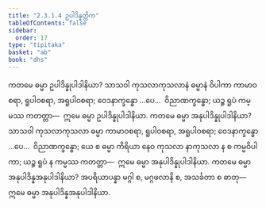 ```yaml
---
title: "2.3.1.4 ဥပါဒိန္နတ္တိက"
tableOfContents: false
sidebar:
  order: 17
type: "tipitaka"
basket: "ab"
book: "dhs"
---
```



<DynamicBreadcrumb />

<Division number="994" book="dhs">

<Paragraph number="1659" book="dhs">
ကတမေ ဓမ္မာ ဥပါဒိန္နုပါဒါနိယာ? သာသဝါ ကုသလာကုသလာနံ ဓမ္မာနံ ဝိပါကာ ကာမာဝစရာ, ရူပါဝစရာ, အရူပါဝစရာ; ဝေဒနာက္ခန္ဓော …ပေ…  ဝိညာဏက္ခန္ဓော; ယဉ္စ ရူပံ ကမ္မဿ ကတတ္တာ—  ဣမေ ဓမ္မာ ဥပါဒိန္နုပါဒါနိယာ.
</Paragraph>

</Division>
<Division number="995" book="dhs">

<Paragraph number="1660" book="dhs">
ကတမေ ဓမ္မာ အနုပါဒိန္နုပါဒါနိယာ? သာသဝါ ကုသလာကုသလာ ဓမ္မာ ကာမာဝစရာ, ရူပါဝစရာ, အရူပါဝစရာ; ဝေဒနာက္ခန္ဓော …ပေ…  ဝိညာဏက္ခန္ဓော; ယေ စ ဓမ္မာ ကိရိယာ နေဝ ကုသလာ နာကုသလာ န စ ကမ္မဝိပါကာ; ယဉ္စ ရူပံ န ကမ္မဿ ကတတ္တာ—  ဣမေ ဓမ္မာ အနုပါဒိန္နုပါဒါနိယာ.
</Paragraph>

</Division>
<Division number="996" book="dhs">

<Paragraph number="1661" book="dhs">
ကတမေ ဓမ္မာ အနုပါဒိန္နအနုပါဒါနိယာ? အပရိယာပန္နာ မဂ္ဂါ စ, မဂ္ဂဖလာနိ စ, အသင်္ခတာ စ ဓာတု—  ဣမေ ဓမ္မာ အနုပါဒိန္နအနုပါဒါနိယာ.
</Paragraph>
</Division>
